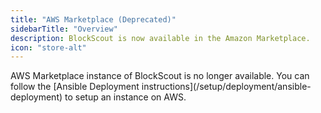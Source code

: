 ```yaml
---
title: "AWS Marketplace (Deprecated)"
sidebarTitle: "Overview"
description: BlockScout is now available in the Amazon Marketplace.
icon: "store-alt"
---
```


<Warning>
AWS Marketplace instance of BlockScout is no longer available. You can follow the [Ansible Deployment instructions](/setup/deployment/ansible-deployment) to setup an instance on AWS.

</Warning>


